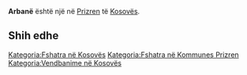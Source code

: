 {{Fshat në 
 | Emri                = Arbanë
 | EmriAlt                = 
 | NAME_SHORT_FORM=      
 | NAME_GENERIC=      
 | NAME_SORT_NAME_RO=      ARBANE
 | FULL_NAME_RO = Arbanë
 | FULL_NAME_ND_RO=Arbane
 | SORT_NAME_RG=ARBANE
 | FULL_NAME_RG=Arbanë
 | FULL_NAME_ND_RG=Arbane
 | SRP_NAME_SHORT_FORM=      
 | SRP_NAME_GENERIC=      
 | SRP_NAME_SORT_NAME_RO=      
 | SRP_FULL_NAME_RO = 
 | SRP_FULL_NAME_ND_RO=
 | SRP_SORT_NAME_RG=
 | SRP_FULL_NAME_RG=
 | SRP_FULL_NAME_ND_RG=
 | Emri (Rasa dhanore) = 
 | Figura              = 
 | Shteti              = Kosovo
 | Komuna              = Prizren
 | Kodi postar         = 
 | Sipërfaqja          = 

 | Popullsia           = 

 | Regj. i popullsisë  = 
 | Dend. e popullsisë  = 
 | Faqja zyrtare       = 
 <!--- Koordinatat ----> 
 | Gjerësia            = 42.231667
 | Gjatësia            = 20.719722
 | Lartësia            = 
}}
'''Arbanë''' është një [[]] në [[Prizren]] të [[Kosovës]].

<!-- == Gjeografia == -->
<!-- == Historia == -->
<!-- == Demografia == -->
== Shih edhe ==
{{Komuna Prizren}}
{{Kosovo-Administrata-Cung}}

[[Kategoria:Fshatra në Kosovës]]
[[Kategoria:Fshatra në Kommunes Prizren]]
[[Kategoria:Vendbanime në Kosovës]]